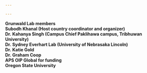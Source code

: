 ```yaml
---

---
```


**Grunwald Lab members**\
**Subodh Khanal (Host country coordinator and organizer)**\
**Dr. Kahanya Singh (Campus Chief Paklihawa campus, Tribhuwan University)**\
**Dr. Sydney Everhart Lab (University of Nebrasaka Lincoln)**\
**Dr. Katie Gold**\
**Dr. Graham Coop**\
**APS OIP Global for funding**\
**Oregon State University**